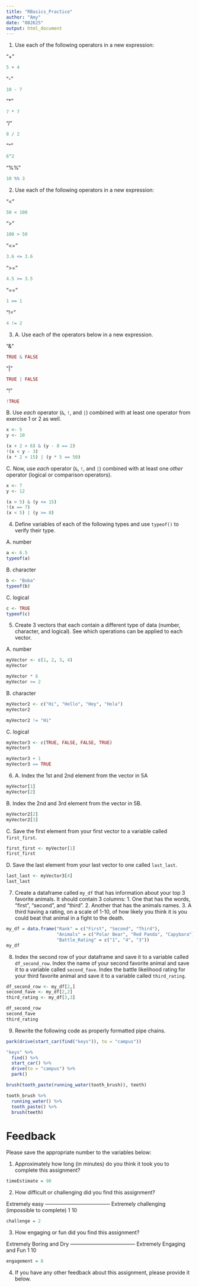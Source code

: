 ```yaml
---
title: "RBasics_Practice"
author: "Amy"
date: "082625"
output: html_document
---
```



1. Use each of the following operators in a new expression:

"+"

```r
5 + 4
```

"-"

```r
10 - 7
```

"*"

```r
7 * 7
```

"/"

```r
8 / 2
```

"^"

```r
6^2
```

"%%"

```r
10 %% 3
```


2. Use each of the following operators in a new expression:

"<"

```r
50 < 100
```

">"

```r
100 > 50
```

"<="

```r
3.6 <= 3.6
```

">="

```r
4.5 >= 3.5
```

"=="

```r
1 == 1
```

"!="

```r
4 != 2
```

3. 
  A. Use each of the operators below in a new expression. 

"&"

```r
TRUE & FALSE
```

"|"

```r
TRUE | FALSE
```

"!"

```r
!TRUE
```

B. Use *each* operator (`&`, `!`, and `|`) combined with at least one operator from exercise 1 or 2 as well.

```r
x <- 5
y <- 10

(x + 2 > 6) & (y - 8 == 2)
!(x < y - 3)
(x * 2 > 15) | (y * 5 == 50)
```


C. Now, use *each* operator (`&`, `!`, and `|`) combined with at least one *other* operator (logical or comparison operators).

```r
x <- 7
y <- 12

(x > 5) & (y <= 15)
!(x == 7)
(x < 5) | (y >= 8)
```


4. Define variables of each of the following types and use `typeof()` to verify their type.

A. number

```r
a <- 6.5
typeof(a)
```

B. character

```r
b <- "Boba"
typeof(b)
```


C. logical

```r
c <- TRUE
typeof(c)
```

5. Create 3 vectors that each contain a different type of data (number, character, and logical). See which operations can be applied to each vector.

  A. number

```r
myVector <- c(1, 2, 3, 4)
myVector

myVector * 6
myVector >= 2
```

  B. character

```r
myVector2 <- c("Hi", "Hello", "Hey", "Hola")
myVector2

myVector2 != "Hi"
```

  C. logical

```r
myVector3 <- c(TRUE, FALSE, FALSE, TRUE)
myVector3

myVector3 + 1
myVector3 == TRUE
```

6.

  A. Index the 1st and 2nd element from the vector in 5A

```r
myVector[1]
myVector[2]
```

  B. Index the 2nd and 3rd element from the vector in 5B.
  
```r
myVector2[2]
myVector2[3]
```
  
  C. Save the first element from your first vector to a variable called `first_first`.
  
```r
first_first <- myVector[1]
first_first
```

  D. Save the last element from your last vector to one called `last_last`.
  
```r
last_last <- myVector3[4]
last_last
```
  

7. Create a dataframe called `my_df` that has information about your top 3 favorite animals. It should contain 3 columns: 1. One that has the words, "first", "second", and "third". 2. Another that has the animals names. 3. A third having a rating, on a scale of 1-10, of how likely you think it is you could beat that animal in a fight to the death.

```r
my_df = data.frame("Rank" = c("First", "Second", "Third"),
                   "Animals" = c("Polar Bear", "Red Panda", "Capybara"),
                   "Battle_Rating" = c("1", "4", "3"))
my_df
```

8. Index the second row of your dataframe and save it to a variable called `df_second_row`. Index the name of your second favorite animal and save it to a variable called `second_fave`. Index the battle likelihood rating for your third favorite animal and save it to a variable called `third_rating`.

```r
df_second_row <- my_df[2,]
second_fave <- my_df[2,2]
third_rating <- my_df[3,3]

df_second_row
second_fave
third_rating
```

9. Rewrite the following code as properly formatted pipe chains.

```r
park(drive(start_car(find("keys")), to = "campus"))

"keys" %>%
  find() %>%
  start_car() %>%
  drive(to = "campus") %>%
  park()

brush(tooth_paste(running_water(tooth_brush)), teeth)

tooth_brush %>%
  running_water() %>%
  tooth_paste() %>%
  brush(teeth)
```


# Feedback 

Please save the appropriate number to the variables below:

1. Approximately how long (in minutes) do you think it took you to complete this assignment?

```r
timeEstimate = 90
```

2. How difficult or challenging did you find this assignment?

Extremely easy -------------------------------------- Extremely challenging 
                                                     (impossible to complete)
    1                                                           10
    
```r
challenge = 2
```
    
    
3. How engaging or fun did you find this assignment?
  
Extremely Boring and Dry -------------------------------------- Extremely Engaging and Fun 
          1                                                                   10

```r
engagement = 8
```

4. If you have any other feedback about this assignment, please provide it below.




